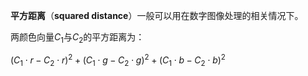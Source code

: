 {{多個問題|
{{dead end|time=2013-05-22T05:00:55+00:00}}
{{unreferenced|time=2013-05-22T05:00:55+00:00}}
{{unencyclopedic|time=2013-04-15T18:57:12+00:00}}
}}
'''平方距离'''（'''squared distance'''）一般可以用在数字图像处理的相关情况下。

两颜色向量<math>C_{1}</math>与<math>C_{2}</math>的平方距离为：

<math>(C_{1} \cdot r-C_{2} \cdot r)^{2}+(C_{1} \cdot g-C_{2} \cdot g)^{2}+(C_{1} \cdot b-C_{2} \cdot b)^{2}</math>